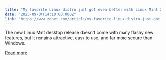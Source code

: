 ```yaml
---
title: "My favorite Linux distro just got even better with Linux Mint 22.2 'Zara' - what's new"
date: "2025-09-04T14:10:00.000Z"
link: "https://www.zdnet.com/article/my-favorite-linux-distro-just-got-even-better-with-linux-mint-22-2-zara-whats-new/"
---
```


The new Linux Mint desktop release doesn't come with many flashy new features, but it remains attractive, easy to use, and far more secure than Windows.

[Read more](https://www.zdnet.com/article/my-favorite-linux-distro-just-got-even-better-with-linux-mint-22-2-zara-whats-new/)
